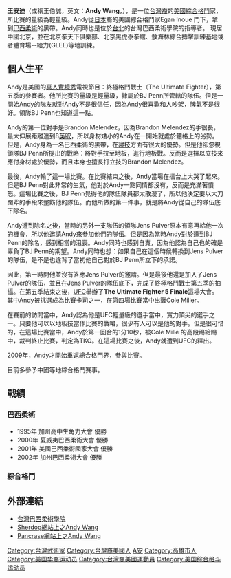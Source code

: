 {{Otheruses|subject=美籍台灣裔格鬥家|other=本名王婧孌的中國大陸女演員|王婧孌}}
{{Infobox Pro Wrestler
| name = 王安迪 ( Andy Wang )
| ringnames = 王安迪 ( Andy Wang )
| height = 168[[公分|公分]]
| weight = 71[[公斤|公斤]]
| birth_date = {{birth date and age|1977|5|28}}
| birth_place = {{TWN}}[[高雄|高雄]]
| exp = [[巴西柔術|巴西柔術]]<br>[[綜合格鬥|綜合格鬥]]}}

'''王安迪'''（或稱王伯誠，英文：'''Andy Wang'''，{{bd|1977年|5月28日|||Wang, Andy}}），是一位[[台裔美國人|台灣裔]]的[[美國|美國]][[綜合格鬥|綜合格鬥]]家，所比賽的量級為輕量級。Andy從[[日本|日本]]裔的美國綜合格鬥家Egan Inoue 門下，拿到[[巴西柔術|巴西柔術]]的黑帶。Andy同時也是位於[[台北|台北]]的台灣巴西柔術學院的指導者。
現居中國北京，並在北京拳天下俱樂部、北京黑虎泰拳館、敖海林綜合搏擊訓練基地或者體育場--給力(GLEE)等地訓練。

==個人生平==
Andy是美國的[[真人實境秀|真人實境秀]]電視節目：終極格鬥戰士（The Ultimate Fighter），第五季的參賽者。他所比賽的量級是輕量級，隸屬於BJ Penn所管轄的隊伍。但是一開始Andy的隊友就對Andy不是很信任，因為Andy很喜歡和人吵架，脾氣不是很好。領隊BJ Penn也知道這一點。

Andy的第一位對手是Brandon Melendez，因為Brandon Melendez的手很長，最大伸展距離達到8[[英呎|英呎]]，所以身材矮小的Andy在一開始就處於體格上的劣勢。但是，Andy身為一名巴西柔術的黑帶，在[[寢技|寢技]]方面有很大的優勢。但是他卻忽視領隊BJ Penn所提出的戰略：將對手拉至地板，進行地板戰。反而是選擇以立技來應付身材處於優勢，而且本身也擅長打立技的Brandon Melendez。

最後，Andy輸了這一場比賽。在比賽結束之後，Andy當場在擂台上大哭了起來。但是BJ Penn對此非常的生氣，他對於Andy一點同情都沒有，反而是充滿著憤怒。這場比賽之後，BJ Penn覺得他的隊伍隊員都太散漫了，所以他決定要以大刀闊斧的手段來整飭他的隊伍。而他所做的第一件事，就是將Andy從自己的隊伍底下除名。

Andy遭到除名之後，當時的另外一支隊伍的領隊Jens Pulver原本有意再給他一次的機會，所以他邀請Andy來參加他們的隊伍。但是因為當時Andy對於遭到BJ Penn的除名，感到相當的沮喪。Andy同時也感到自責，因為他認為自己也的確是辜負了BJ Penn的期望。Andy同時也想：如果自己在這個時候轉換到Jens Pulver的隊伍，是不是也違背了當初他自己對於BJ Penn所立下的承諾。

因此，第一時間他並沒有答應Jens Pulver的邀請。但是最後他還是加入了Jens Pulver的隊伍，並且在Jens Pulver的隊伍底下，完成了終極格鬥戰士第五季的拍攝。在第五季結束之後，[[UFC|UFC]]舉辦了'''The Ultimate Fighter 5 Finale'''這場大會。其中Andy被挑選成為比賽卡司之一，在第四場比賽當中出戰Cole Miller。

在賽前的訪問當中，Andy認為他是UFC輕量級的選手當中，實力頂尖的選手之一。只要他可以以地板技當作比賽的戰略，很少有人可以是他的對手。但是很可惜的，在這場比賽當中，Andy於第一回合的1分10秒，被Cole Mille 的高段踢給踢中，裁判終止比賽，判定為TKO。在這場比賽之後，Andy就遭到UFC的釋出。

2009年，Andy才開始重返總合格鬥界，參與比賽。

目前多參予中國等地綜合格鬥賽事。

== 戰績 ==
=== 巴西柔術 ===
* 1995年 加州高中生角力大會 優勝
* 2000年 夏威夷巴西柔術大會 優勝 
* 2001年 美國巴西柔術國家大會 優勝
* 2002年 加州巴西柔術大會  優勝 

=== 綜合格鬥 ===
{{MMA recordbox
|total=14
|wins=7
|KOwins=2
|subwins=1
|decwins=4
|otherwins=0
|losses=7
|KOloss=1
|subloss=0
|decloss=6
|otherloss=0
|draws=0
|no contests=0
|}}

== 外部連結 ==
* [http://www.taiwanbjj.org/zh  台灣巴西柔術學院] {{Wayback|url=http://www.taiwanbjj.org/zh |date=20090902030823 }}
* [http://www.sherdog.com/fighter/Andy-Wang-1331  Sherdog網站上之Andy Wang] {{Wayback|url=http://www.sherdog.com/fighter/Andy-Wang-1331 |date=20091110113116 }}
* [http://www.pancrase.co.jp/data/prfl-e/wang.html Pancrase網站上之Andy Wang] {{Wayback|url=http://www.pancrase.co.jp/data/prfl-e/wang.html |date=20101129150831 }}

{{DEFAULTSORT:Wang, Andy}}
[[Category:台灣武術家|Category:台灣武術家]]
[[Category:台灣裔美國人|Category:台灣裔美國人]]
[[Category:王姓|A安]]
[[Category:高雄市人|Category:高雄市人]]
[[Category:美国华裔运动员|Category:美国华裔运动员]]
[[Category:台灣裔美國運動員|Category:台灣裔美國運動員]]
[[Category:美国综合格斗运动员|Category:美国综合格斗运动员]]